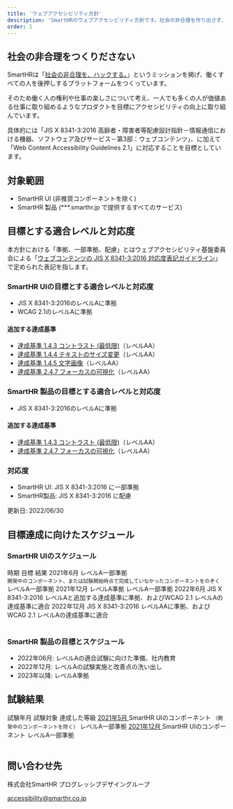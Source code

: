 ```yaml
---
title: 'ウェブアクセシビリティ方針'
description: 'SmartHRのウェブアクセシビリティ方針です。社会の非合理を作り出さず、一人でも多くの人が価値ある仕事に取り組めるようなプロダクトを目標にしています。'
order: 1
---
```



## 社会の非合理をつくりださない

SmartHRは「[社会の非合理を、ハックする。](https://smarthr.co.jp/about/)」というミッションを掲げ、働くすべての人を後押しするプラットフォームをつくっています。

そのため働く人の権利や仕事の楽しさについて考え、一人でも多くの人が価値ある仕事に取り組めるようなプロダクトを目標にアクセシビリティの向上に取り組んでいます。

<!-- textlint-disable -->

具体的には「JIS X 8341-3:2016 高齢者・障害者等配慮設計指針－情報通信における機器、ソフトウェア及びサービス－第3部：ウェブコンテンツ」、に加えて「Web Content Accessibility Guidelines 2.1」に対応することを目標としています。

<!-- textlint-enable -->

## 対象範囲

- SmartHR UI (非推奨コンポーネントを除く)
- SmartHR 製品 (***.smarthr.jp で提供するすべてのサービス)

## 目標とする適合レベルと対応度

<!-- textlint-disable -->

本方針における「準拠、一部準拠、配慮」とはウェブアクセシビリティ基盤委員会による「[ウェブコンテンツの JIS X 8341-3:2016 対応度表記ガイドライン](https://waic.jp/docs/jis2016/compliance-guidelines/201603/)」で定められた表記を指します。

<!-- textlint-enable -->

### SmartHR UIの目標とする適合レベルと対応度

- JIS X 8341-3:2016のレベルAに準拠
- WCAG 2.1のレベルAに準拠

#### 追加する達成基準

- [達成基準 1.4.3 コントラスト (最低限)](https://waic.jp/docs/WCAG21/#contrast-minimum)（レベルAA）
- [達成基準 1.4.4 テキストのサイズ変更](https://waic.jp/docs/WCAG21/#resize-text)（レベルAA）
- [達成基準 1.4.5 文字画像](https://waic.jp/docs/WCAG21/#images-of-text)（レベルAA）
- [達成基準 2.4.7 フォーカスの可視化](https://waic.jp/docs/WCAG21/#focus-visible)（レベルAA）

### SmartHR 製品の目標とする適合レベルと対応度

- JIS X 8341-3:2016のレベルAに準拠

#### 追加する達成基準

- [達成基準 1.4.3 コントラスト (最低限)](https://waic.jp/docs/WCAG21/#contrast-minimum)（レベルAA）
- [達成基準 2.4.7 フォーカスの可視化](https://waic.jp/docs/WCAG21/#focus-visible)（レベルAA）

### 対応度

- SmartHR UI: JIS X 8341-3:2016 に一部準拠
- SmartHR製品: JIS X 8341-3:2016 に配慮

更新日: <time datatime="2022-06-30">2022/06/30</time>

## 目標達成に向けたスケジュール

### SmartHR UIのスケジュール

<Table>
  <Head>
    <Row>
      <Cell>
        時期
      </Cell>
      <Cell>
        目標
      </Cell>
      <Cell>
        結果
      </Cell>
    </Row>
  </Head>
  <Body>
    <Row>
      <Cell> <time datatime="2021-06" style="white-space: nowrap">2021年6月</time> </Cell>
      <Cell> レベルA一部準拠 <div><small>開発中のコンポーネント、または試験開始時点で完成していなかったコンポーネントをのぞく</small></div> </Cell>
      <Cell> レベルA一部準拠 </Cell>
    </Row>
    <Row>
      <Cell> <time datatime="2021-12" style="white-space: nowrap">2021年12月</time> </Cell>
      <Cell> レベルA準拠 </Cell>
      <Cell> レベルA一部準拠 </Cell>
    </Row>
    <Row>
      <Cell> <time datatime="2022-06" style="white-space: nowrap">2022年6月</time> </Cell>
      <Cell> JIS X 8341-3:2016 レベルAと追加する達成基準に準拠、およびWCAG 2.1 レベルAの達成基準に適合 </Cell>
      <Cell></Cell>
    </Row>
    <Row>
      <Cell> <time datatime="2022-12" style="white-space: nowrap">2022年12月</time> </Cell>
      <Cell> JIS X 8341-3:2016 レベルAAに準拠、およびWCAG 2.1 レベルAの達成基準に適合 </Cell>
      <Cell></Cell>
    </Row>
  </Body>
</Table>

### SmartHR 製品の目標とスケジュール

- 2022年06月: レベルAの適合試験に向けた準備、社内教育
- 2022年12月: レベルAの試験実施と改善点の洗い出し
- 2023年以降: レベルA準拠

## 試験結果

<Table>
  <Head>
    <Row>
      <Cell>試験年月</Cell>
      <Cell>試験対象</Cell>
      <Cell>達成した等級</Cell>
    </Row>
  </Head>
  <Body>
    <Row>
      <Cell>
        <a href="../test/202105/">
          <time datatime="2021-05" style={{ whiteSpace: "no-wrap" }}>2021年5月</time>
        </a>
      </Cell>
      <Cell>
        SmartHR UIのコンポーネント
        <small>（開発中のコンポーネントを除く）</small>
      </Cell>
      <Cell>
        レベルA一部準拠
      </Cell>
    </Row>
    <Row>
      <Cell>
        <a href="../test/202112/">
          <time datatime="2021-12" style={{ whiteSpace: "no-wrap" }}>2021年12月</time>
        </a>
      </Cell>
      <Cell>
        SmartHR UIのコンポーネント
      </Cell>
      <Cell>
        レベルA一部準拠
      </Cell>
    </Row>
  </Body>
</Table>

## 問い合わせ先

<address style="font-style: normal">
  <p>株式会社SmartHR プログレッシブデザイングループ</p>
  <a href="mailto:accessibility@smarthr.co.jp">accessibility@smarthr.co.jp</a>
</address>

